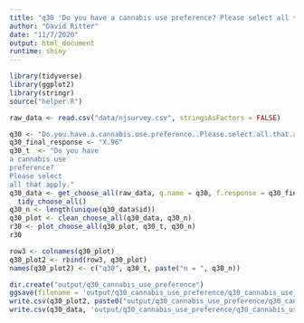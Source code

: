 ```yaml
---
title: "q30 'Do you have a cannabis use preference? Please select all that apply."
author: "David Ritter"
date: "11/7/2020"
output: html_document
runtime: shiny
---
```


```r
library(tidyverse)
library(ggplot2)
library(stringr)
source("helper.R")
```

```r
raw_data <- read.csv("data/njsurvey.csv", stringsAsFactors = FALSE)
```

```r
q30 <- "Do.you.have.a.cannabis.use.preference..Please.select.all.that.apply."
q30_final_response <- "X.96"
q30_t  <- "Do you have 
a cannabis use 
preference? 
Please select 
all that apply."
q30_data <- get_choose_all(raw_data, q.name = q30, f.response = q30_final_response) %>%
  tidy_choose_all()
q30_n <- length(unique(q30_data$id))
q30_plot <- clean_choose_all(q30_data, q30_n)
r30 <- plot_choose_all(q30_plot, q30_t, q30_n)
r30
```

```r
row3 <- colnames(q30_plot)
q30_plot2 <- rbind(row3, q30_plot)
names(q30_plot2) <- c("q30", q30_t, paste("n = ", q30_n))
```

```r
dir.create("output/q30_cannabis_use_preference")
ggsave(filename = 'output/q30_cannabis_use_preference/q30_cannabis_use_preference.png', plot = r30, device = 'png')
write.csv(q30_plot2, paste0("output/q30_cannabis_use_preference/q30_cannabis_use_preference_", q30_n,".csv"), row.names=F)
write.csv(q30_data, 'output/q30_cannabis_use_preference/q30_cannabis_use_preference_ids.csv', row.names = FALSE)
```
